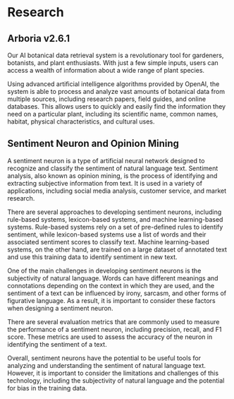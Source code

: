 # Research

## Arboria v2.6.1
Our AI botanical data retrieval system is a revolutionary tool for gardeners, botanists, and plant enthusiasts. With just a few simple inputs, users can access a wealth of information about a wide range of plant species.

Using advanced artificial intelligence algorithms provided by OpenAI, the system is able to process and analyze vast amounts of botanical data from multiple sources, including research papers, field guides, and online databases. This allows users to quickly and easily find the information they need on a particular plant, including its scientific name, common names, habitat, physical characteristics, and cultural uses.

## Sentiment Neuron and Opinion Mining
A sentiment neuron is a type of artificial neural network designed to recognize and classify the sentiment of natural language text. Sentiment analysis, also known as opinion mining, is the process of identifying and extracting subjective information from text. It is used in a variety of applications, including social media analysis, customer service, and market research.

There are several approaches to developing sentiment neurons, including rule-based systems, lexicon-based systems, and machine learning-based systems. Rule-based systems rely on a set of pre-defined rules to identify sentiment, while lexicon-based systems use a list of words and their associated sentiment scores to classify text. Machine learning-based systems, on the other hand, are trained on a large dataset of annotated text and use this training data to identify sentiment in new text.

One of the main challenges in developing sentiment neurons is the subjectivity of natural language. Words can have different meanings and connotations depending on the context in which they are used, and the sentiment of a text can be influenced by irony, sarcasm, and other forms of figurative language. As a result, it is important to consider these factors when designing a sentiment neuron.

There are several evaluation metrics that are commonly used to measure the performance of a sentiment neuron, including precision, recall, and F1 score. These metrics are used to assess the accuracy of the neuron in identifying the sentiment of a text.

Overall, sentiment neurons have the potential to be useful tools for analyzing and understanding the sentiment of natural language text. However, it is important to consider the limitations and challenges of this technology, including the subjectivity of natural language and the potential for bias in the training data.